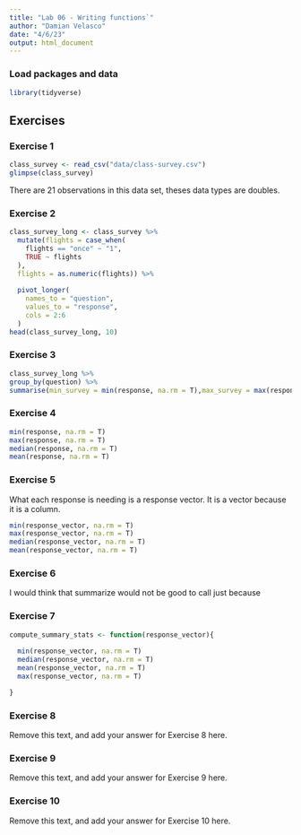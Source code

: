 ```yaml
---
title: "Lab 06 - Writing functions`"
author: "Damian Velasco"
date: "4/6/23"
output: html_document
---
```


### Load packages and data

```r
library(tidyverse)
```

## Exercises

### Exercise 1
```r
class_survey <- read_csv("data/class-survey.csv")
glimpse(class_survey)

```

There are 21 observations in this data set, theses data types are doubles. 

### Exercise 2
```r
class_survey_long <- class_survey %>%
  mutate(flights = case_when(
    flights == "once" ~ "1",
    TRUE ~ flights
  ),
  flights = as.numeric(flights)) %>%
  
  pivot_longer(
    names_to = "question",
    values_to = "response",
    cols = 2:6
  )
head(class_survey_long, 10)
```

### Exercise 3

```r
class_survey_long %>%
group_by(question) %>%
summarise(min_survey = min(response, na.rm = T),max_survey = max(response, na.rm = T),median_survey = median(response, na.rm = T),mean_survey = mean(response, na.rm = T))

```

### Exercise 4

```r
min(response, na.rm = T)
max(response, na.rm = T)
median(response, na.rm = T)
mean(response, na.rm = T)
```

### Exercise 5
What each response is needing is a response vector. It is a vector because it is a column.

```r

min(response_vector, na.rm = T)
max(response_vector, na.rm = T)
median(response_vector, na.rm = T)
mean(response_vector, na.rm = T)
```

### Exercise 6

I would think that summarize would not be good to call just because 

### Exercise 7

```r
compute_summary_stats <- function(response_vector){
  
  min(response_vector, na.rm = T)
  median(response_vector, na.rm = T)
  mean(response_vector, na.rm = T)
  max(response_vector, na.rm = T)

}
```


### Exercise 8

Remove this text, and add your answer for Exercise 8 here.

### Exercise 9

Remove this text, and add your answer for Exercise 9 here.

### Exercise 10

Remove this text, and add your answer for Exercise 10 here.

